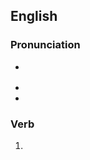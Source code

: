 ==English==

===Pronunciation===
* {{a|US}} {{IPA|en|/ˈfɔɹ.toʊld/|/foʊɹ.toʊld/}}
* {{audio|en|en-us-foretold.ogg|Audio (US)}}
* {{rhymes|en|ɔɹtoʊld|oʊɹtoʊld|s=2}}

===Verb===
{{head|en|verb form}}

# {{en-past of|foretell}}